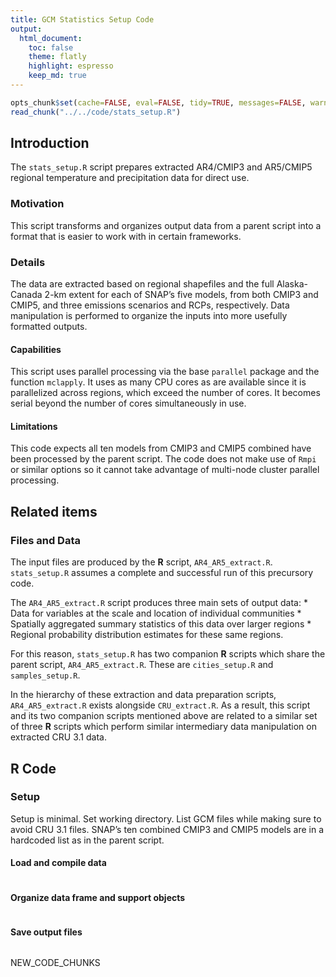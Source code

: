 ```yaml
---
title: GCM Statistics Setup Code
output:
  html_document:
    toc: false
    theme: flatly
    highlight: espresso
    keep_md: true
---
```


```r
opts_chunk$set(cache=FALSE, eval=FALSE, tidy=TRUE, messages=FALSE, warnings=FALSE)
read_chunk("../../code/stats_setup.R")
```


## Introduction
The `stats_setup.R` script prepares extracted AR4/CMIP3 and AR5/CMIP5 regional temperature and precipitation data for direct use.

### Motivation
This script transforms and organizes output data from a parent script into a format that is easier to work with in certain frameworks.

### Details
The data are extracted based on regional shapefiles and the full Alaska-Canada 2-km extent for each of SNAP's five models, from both CMIP3 and CMIP5, and three emissions scenarios and RCPs, respectively.
Data manipulation is performed to organize the inputs into more usefully formatted outputs.


#### Capabilities
This script uses parallel processing via the base `parallel` package and the function `mclapply`.
It uses as many CPU cores as are available since it is parallelized across regions, which exceed the number of cores.
It becomes serial beyond the number of cores simultaneously in use.

#### Limitations
This code expects all ten models from CMIP3 and CMIP5 combined have been processed by the parent script.
The code does not make use of `Rmpi` or similar options so it cannot take advantage of multi-node cluster parallel processing.

## Related items

### Files and Data
The input files are produced by the **R** script, `AR4_AR5_extract.R`. `stats_setup.R` assumes a complete and successful run of this precursory code.

The `AR4_AR5_extract.R` script produces three main sets of output data:
* Data for variables at the scale and location of individual communities
* Spatially aggregated summary statistics of this data over larger regions
* Regional probability distribution estimates for these same regions.

For this reason, `stats_setup.R` has two companion **R** scripts which share the parent script, `AR4_AR5_extract.R`. These are `cities_setup.R` and `samples_setup.R`.

In the hierarchy of these extraction and data preparation scripts, `AR4_AR5_extract.R` exists alongside `CRU_extract.R`.
As a result, this script and its two companion scripts mentioned above are related to a similar set of three **R** scripts which perform similar intermediary data manipulation on extracted CRU 3.1 data.

## **R** Code

### Setup

Setup is minimal. Set working directory. List GCM files while making sure to avoid CRU 3.1 files.
SNAP's ten combined CMIP3 and CMIP5 models are in a hardcoded list as in the parent script.

#### Load and compile data

```r
```

#### Organize data frame and support objects

```r
```

#### Save output files

```r
```

NEW_CODE_CHUNKS
```r
```
